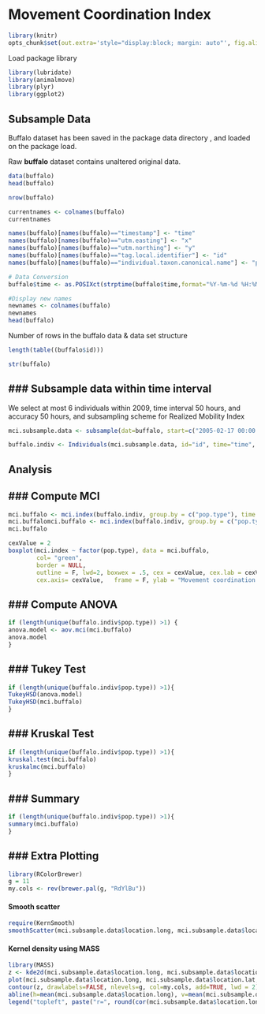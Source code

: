<!--
%\VignetteEngine{knitr::docco_classic}
%\VignetteIndexEntry{An Introduction to the animalmove package}
-->

Movement Coordination Index
=======================================


```r
library(knitr)
opts_chunk$set(out.extra='style="display:block; margin: auto"', fig.align="center")
```

Load package library
```r
library(lubridate)
library(animalmove)
library(plyr)
library(ggplot2)
```

Subsample Data
------------


Buffalo dataset has been saved in the package data directory , and loaded on the package load.

Raw **buffalo** dataset contains unaltered original data.

```r

data(buffalo)
head(buffalo)

nrow(buffalo)

currentnames <- colnames(buffalo)
currentnames

names(buffalo)[names(buffalo)=="timestamp"] <- "time"
names(buffalo)[names(buffalo)=="utm.easting"] <- "x"
names(buffalo)[names(buffalo)=="utm.northing"] <- "y"
names(buffalo)[names(buffalo)=="tag.local.identifier"] <- "id"
names(buffalo)[names(buffalo)=="individual.taxon.canonical.name"] <- "pop.type"

# Data Conversion
buffalo$time <- as.POSIXct(strptime(buffalo$time,format="%Y-%m-%d %H:%M",tz="GMT"))

#Display new names
newnames <- colnames(buffalo)
newnames
head(buffalo)
```

Number of rows in the buffalo data & data set structure 
```r
length(table((buffalo$id)))

str(buffalo)
```


### Subsample data within time interval
--------------------------------------

We select at most 6 individuals within 2009, time interval 50 hours, and accuracy 50 hours, and subsampling scheme for Realized Mobility Index
```r
mci.subsample.data <- subsample(dat=buffalo, start=c("2005-02-17 00:00:00"),end="2006-12-31 00:00:00",interval=c("50 hours"),accuracy=c("3 hours"),minIndiv=3,maxIndiv=6,mustIndiv=NULL,index.type="mci")

buffalo.indiv <- Individuals(mci.subsample.data, id="id", time="time", x="x", y="y", group.by="pop.type", proj4string= CRS("+proj=utm +zone=28 +datum=WGS84"))
```


Analysis
----------------------------

### Compute MCI 
-----------------------------

```r
mci.buffalo <- mci.index(buffalo.indiv, group.by = c("pop.type"), time.lag = c("time.lag"))
mci.buffalomci.buffalo <- mci.index(buffalo.indiv, group.by = c("pop.type"), time.lag = c("time.lag"))
mci.buffalo

cexValue = 2
boxplot(mci.index ~ factor(pop.type), data = mci.buffalo, 
        col= "green", 
        border = NULL,
        outline = F, lwd=2, boxwex = .5, cex = cexValue, cex.lab = cexValue,
        cex.axis= cexValue,   frame = F, ylab = "Movement coordination index", xlab = NULL)

```

### Compute ANOVA
-----------------------------
```r
if (length(unique(buffalo.indiv$pop.type)) >1) {
anova.model <- aov.mci(mci.buffalo)
anova.model
}
```
### Tukey Test
-----------------------------
```r
if (length(unique(buffalo.indiv$pop.type)) >1){
TukeyHSD(anova.model)
TukeyHSD(mci.buffalo)
}
```

### Kruskal Test
-----------------------------
```r
if (length(unique(buffalo.indiv$pop.type)) >1){
kruskal.test(mci.buffalo)
kruskalmc(mci.buffalo)
}
```
### Summary
-----------------------------
```r
if (length(unique(buffalo.indiv$pop.type)) >1){
summary(mci.buffalo)
}
```


### Extra Plotting
------------------------------------
```r
library(RColorBrewer)
g = 11
my.cols <- rev(brewer.pal(g, "RdYlBu"))
```

#### Smooth scatter 
```r
require(KernSmooth)
smoothScatter(mci.subsample.data$location.long, mci.subsample.data$location.lat, nrpoints=.3*100000, colramp=colorRampPalette(my.cols), pch=19, cex=.3, col = "green1")
```

#### Kernel density using MASS 
```r
library(MASS)
z <- kde2d(mci.subsample.data$location.long, mci.subsample.data$location.lat, n=50)
plot(mci.subsample.data$location.long, mci.subsample.data$location.lat, xlab="X", ylab="Y", pch=19, cex=.3, col = "gray60")
contour(z, drawlabels=FALSE, nlevels=g, col=my.cols, add=TRUE, lwd = 2)
abline(h=mean(mci.subsample.data$location.long), v=mean(mci.subsample.data$location.lat), lwd=2, col = "black")
legend("topleft", paste("r=", round(cor(mci.subsample.data$location.long, mci.subsample.data$location.lat),2)), bty="n")
```

